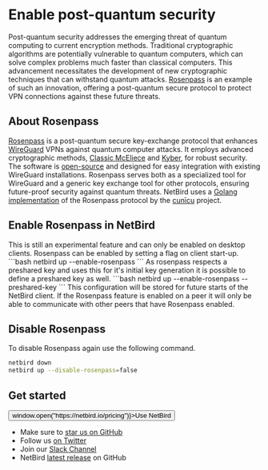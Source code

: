 
# Enable post-quantum security
Post-quantum security addresses the emerging threat of quantum computing to current encryption methods.
Traditional cryptographic algorithms are potentially vulnerable to quantum computers, which can solve complex problems much faster than classical computers.
This advancement necessitates the development of new cryptographic techniques that can withstand quantum attacks.
[Rosenpass](https://rosenpass.eu) is an example of such an innovation, offering a post-quantum secure protocol to protect VPN connections against these future threats.


## About Rosenpass
[Rosenpass](https://rosenpass.eu) is a post-quantum secure key-exchange protocol that enhances [WireGuard](https://www.wireguard.com/) VPNs against quantum computer attacks.
It employs advanced cryptographic methods, [Classic McEliece](https://classic.mceliece.org) and [Kyber](https://pq-crystals.org/kyber/), for robust security.
The software is [open-source](https://github.com/rosenpass/rosenpass) and designed for easy integration with existing WireGuard installations.
Rosenpass serves both as a specialized tool for WireGuard and a generic key exchange tool for other protocols, ensuring future-proof security against quantum threats.
<Note>
    NetBird uses a [Golang implementation](https://github.com/cunicu/go-rosenpass) of the Rosenpass protocol by the [cunīcu](https://cunicu.li) project.
</Note>


## Enable Rosenpass in NetBird
<Note>
    This is still an experimental feature and can only be enabled on desktop clients.
</Note>
Rosenpass can be enabled by setting a flag on client start-up.
```bash
netbird up --enable-rosenpass
```
As rosenpass respects a preshared key and uses this for it's initial key generation it is possible to define a preshared key as well.
```bash
netbird up --enable-rosenpass --preshared-key <preshared-key>
```
This configuration will be stored for future starts of the NetBird client.

<Note>
    If the Rosenpass feature is enabled on a peer it will only be able to communicate with other peers that have Rosenpass enabled.
</Note>

## Disable Rosenpass
To disable Rosenpass again use the following command.
```bash
netbird down
netbird up --disable-rosenpass=false
```

## Get started
<p float="center" >
    <Button name="button" className="button-5" onClick={() => window.open("https://netbird.io/pricing")}>Use NetBird</Button>
</p>

- Make sure to [star us on GitHub](https://github.com/netbirdio/netbird)
- Follow us [on Twitter](https://twitter.com/netbird)
- Join our [Slack Channel](https://join.slack.com/t/netbirdio/shared_invite/zt-vrahf41g-ik1v7fV8du6t0RwxSrJ96A)
- NetBird [latest release](https://github.com/netbirdio/netbird/releases) on GitHub